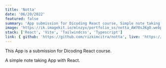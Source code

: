 ---
title: 'Notta'
date: '06/20/2022'
featured: false
summary: 'App submission for Dicoding React course, Simple note taking app.'
image: 'https://ik.imagekit.io/mlnzyx/portfolio_ss/notta_AW70sJKgO.webp'
stack: ['React', 'Vite', 'Tailwindcss', 'Typescript']
link: { github: 'https://github.com/rizkimcitra/notta', live: 'https://notta.vercel.app' }
---

This App is a submission for Dicoding React course.

A simple note taking App with React.
